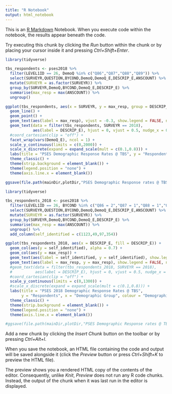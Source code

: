 ```yaml
---
title: "R Notebook"
output: html_notebook
---
```


This is an [R Markdown](http://rmarkdown.rstudio.com) Notebook. When you execute code within the notebook, the results appear beneath the code. 

Try executing this chunk by clicking the *Run* button within the chunk or by placing your cursor inside it and pressing *Ctrl+Shift+Enter*. 

```r
library(tidyverse)

tbs_respondents <- pses2018 %>% 
  filter(LEVEL1ID == 26, DemoQ %in% c("Q86","Q87","Q88","Q89")) %>% 
  select(SURVEYR,QUESTION,BYCOND,DemoQ,DemoQ_E,DESCRIP_E,ANSCOUNT) %>% 
  mutate(SURVEYR = as.factor(SURVEYR)) %>% 
  group_by(SURVEYR,DemoQ,BYCOND,DemoQ_E,DESCRIP_E) %>% 
  summarise(max_resp = max(ANSCOUNT)) %>% 
  ungroup()

ggplot(tbs_respondents, aes(x = SURVEYR, y = max_resp, group = DESCRIP_E, colour = DESCRIP_E)) +
  geom_line() +
  geom_point() +
  geom_text(aes(label = max_resp), vjust = -0.3, show.legend = FALSE, nudge_y = 50) +
  geom_text(data = filter(tbs_respondents, SURVEYR == 2018),
            aes(label = DESCRIP_E), hjust = 0, vjust = 0.5, nudge_x = 0.3) +
  #coord_cartesian(clip = "off") +
  facet_wrap(vars(DemoQ_E), ncol = 1) +
  scale_y_continuous(limits = c(0,2000)) +
  scale_x_discrete(expand = expand_scale(mult = c(0.1,0.8))) +
  labs(title = "PSES Demographic Response Rates @ TBS", y = "Respondents", x = "Survey Year", colour = "Demographic Group") +
  theme_classic() +
  theme(strip.background = element_blank()) +
  theme(legend.position = "none") +
  theme(axis.line.x = element_blank())

ggsave(file.path(mainDir,plotDir,"PSES Demographic Response rates @ TBS.svg"), height = 8, width = 6)

```

```r
library(tidyverse)

tbs_respondents_2018 <- pses2018 %>% 
  filter(LEVEL1ID == 26, BYCOND %in% c("Q86 = 2","Q87 = 1","Q88 = 1","Q89 = 1"), SURVEYR == 2018) %>% 
  select(SURVEYR,QUESTION,BYCOND,DemoQ,DemoQ_E,DESCRIP_E,ANSCOUNT) %>% 
  mutate(SURVEYR = as.factor(SURVEYR)) %>% 
  group_by(SURVEYR,DemoQ,BYCOND,DemoQ_E,DESCRIP_E) %>% 
  summarise(max_resp = max(ANSCOUNT)) %>% 
  ungroup() %>% 
  add_column(self_identified = c(1123,49,97,354))

ggplot(tbs_respondents_2018, aes(x = DESCRIP_E, fill = DESCRIP_E)) +
  geom_col(aes(y = self_identified), alpha = 0.7) +
  geom_col(aes(y = max_resp)) +
  geom_text(aes(label = self_identified, y = self_identified), show.legend = FALSE, nudge_y = 50) +
  geom_text(aes(label = max_resp, y = max_resp), show.legend = FALSE, nudge_y = -50) +
  #geom_text(data = filter(tbs_respondents_2018, SURVEYR == 2018),
  #          aes(label = DESCRIP_E), hjust = 0, vjust = 0.5, nudge_x = 0.3) +
  #coord_cartesian(clip = "off") +
  scale_y_continuous(limits = c(0,1300)) +
  #scale_x_discrete(expand = expand_scale(mult = c(0.1,0.8))) +
  labs(title = "PSES 2018 Demographic Response Rates @ TBS",
       y = "Respondents", x = "Demographic Group", colour = "Demographic Group") +
  theme_classic() +
  theme(strip.background = element_blank()) +
  theme(legend.position = "none") +
  theme(axis.line.x = element_blank())

#ggsave(file.path(mainDir,plotDir,"PSES Demographic Response rates @ TBS.svg"), height = 8, width = 6)

```

Add a new chunk by clicking the *Insert Chunk* button on the toolbar or by pressing *Ctrl+Alt+I*.

When you save the notebook, an HTML file containing the code and output will be saved alongside it (click the *Preview* button or press *Ctrl+Shift+K* to preview the HTML file).

The preview shows you a rendered HTML copy of the contents of the editor. Consequently, unlike *Knit*, *Preview* does not run any R code chunks. Instead, the output of the chunk when it was last run in the editor is displayed.
